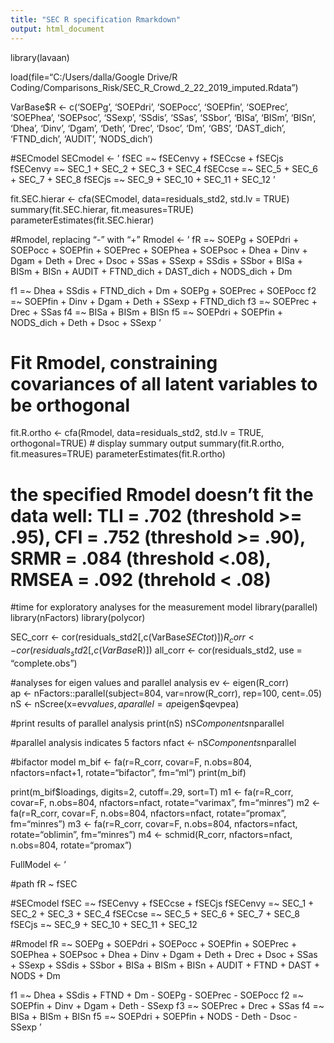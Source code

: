 ```yaml
---
title: "SEC R specification Rmarkdown"
output: html_document
---
```



library(lavaan)

load(file="C:/Users/dalla/Google Drive/R Coding/Comparisons_Risk/SEC_R_Crowd_2_22_2019_imputed.Rdata")

VarBase$R <- c('SOEPg', 'SOEPdri', 'SOEPocc', 'SOEPfin', 'SOEPrec', 'SOEPhea', 'SOEPsoc', 'SSexp', 'SSdis', 'SSas', 'SSbor', 'BISa', 'BISm', 'BISn', 'Dhea', 'Dinv', 'Dgam', 'Deth', 'Drec', 'Dsoc', 'Dm', 'GBS', 'DAST_dich', 'FTND_dich', 'AUDIT', 'NODS_dich')

#SECmodel
SECmodel <- '
fSEC =~ fSECenvy + fSECcse + fSECjs
fSECenvy =~ SEC_1 + SEC_2 + SEC_3 + SEC_4
fSECcse =~ SEC_5 + SEC_6 + SEC_7 + SEC_8
fSECjs =~ SEC_9 + SEC_10 + SEC_11 + SEC_12
'

fit.SEC.hierar <- cfa(SECmodel, data=residuals_std2, std.lv = TRUE)
summary(fit.SEC.hierar, fit.measures=TRUE)
parameterEstimates(fit.SEC.hierar)

#Rmodel, replacing "-" with "+"
Rmodel <- '
fR =~ SOEPg + SOEPdri + SOEPocc + SOEPfin + SOEPrec + SOEPhea + SOEPsoc + Dhea + Dinv + Dgam + Deth + Drec + Dsoc + SSas + SSexp + SSdis + SSbor + BISa + BISm + BISn + AUDIT + FTND_dich + DAST_dich + NODS_dich + Dm

f1 =~ Dhea + SSdis + FTND_dich + Dm + SOEPg + SOEPrec + SOEPocc
f2 =~ SOEPfin + Dinv + Dgam + Deth + SSexp + FTND_dich
f3 =~ SOEPrec + Drec + SSas
f4 =~ BISa + BISm + BISn
f5 =~ SOEPdri + SOEPfin + NODS_dich + Deth + Dsoc + SSexp
'


# Fit Rmodel, constraining covariances of all latent variables to be orthogonal
fit.R.ortho <- cfa(Rmodel, data=residuals_std2, std.lv = TRUE, orthogonal=TRUE)
# display summary output
summary(fit.R.ortho, fit.measures=TRUE)
parameterEstimates(fit.R.ortho)

# the specified Rmodel doesn't fit the data well: TLI = .702 (threshold >= .95), CFI = .752 (threshold >= .90), SRMR = .084 (threshold <.08), RMSEA = .092 (threhold < .08)

#time for exploratory analyses for the measurement model
library(parallel)
library(nFactors)
library(polycor)

SEC_corr <- cor(residuals_std2[,c(VarBase$SECtot)])
R_corr <- cor(residuals_std2[,c(VarBase$R)])
all_corr <- cor(residuals_std2, use = "complete.obs")
  
#analyses for eigen values and parallel analysis
ev <- eigen(R_corr)  
ap <- nFactors::parallel(subject=804, var=nrow(R_corr), rep=100, cent=.05)
nS <- nScree(x=ev$values, aparallel=ap$eigen$qevpea)

#print results of parallel analysis
print(nS)
nS$Components$nparallel

#parallel analysis indicates 5 factors
nfact <- nS$Components$nparallel

#bifactor model
m_bif <-  fa(r=R_corr, covar=F, n.obs=804, nfactors=nfact+1, rotate="bifactor", fm="ml")
print(m_bif)



print(m_bif$loadings, digits=2, cutoff=.29, sort=T)
m1 <- fa(r=R_corr, covar=F, n.obs=804, nfactors=nfact, rotate="varimax", fm="minres")
m2 <- fa(r=R_corr, covar=F, n.obs=804, nfactors=nfact, rotate="promax", fm="minres")
m3 <- fa(r=R_corr, covar=F, n.obs=804, nfactors=nfact, rotate="oblimin", fm="minres")
m4 <- schmid(R_corr, nfactors=nfact, n.obs=804, rotate="promax")

FullModel <- '

#path
fR ~ fSEC

#SECmodel
fSEC =~ fSECenvy + fSECcse + fSECjs
fSECenvy =~ SEC_1 + SEC_2 + SEC_3 + SEC_4
fSECcse =~ SEC_5 + SEC_6 + SEC_7 + SEC_8
fSECjs =~ SEC_9 + SEC_10 + SEC_11 + SEC_12

#Rmodel
fR =~ SOEPg + SOEPdri + SOEPocc + SOEPfin + SOEPrec + SOEPhea + SOEPsoc + Dhea + Dinv + Dgam + Deth + Drec + Dsoc + SSas + SSexp + SSdis + SSbor + BISa + BISm + BISn + AUDIT + FTND + DAST + NODS + Dm

f1 =~ Dhea + SSdis + FTND + Dm - SOEPg - SOEPrec - SOEPocc
f2 =~ SOEPfin + Dinv + Dgam + Deth - SSexp
f3 =~ SOEPrec + Drec + SSas
f4 =~ BISa + BISm + BISn
f5 =~ SOEPdri + SOEPfin + NODS - Deth - Dsoc - SSexp
'

